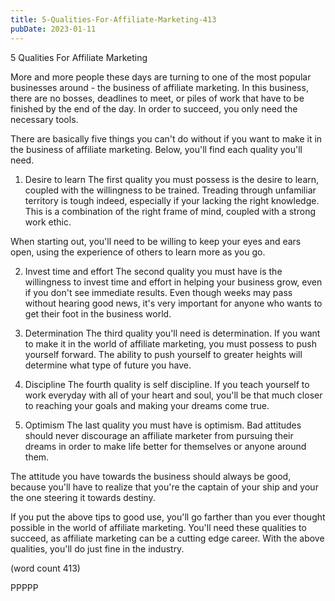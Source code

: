 ```yaml
---
title: 5-Qualities-For-Affiliate-Marketing-413
pubDate: 2023-01-11
---
```


5 Qualities For Affiliate Marketing

More and more people these days are turning to one
of the most popular businesses around - the business
of affiliate marketing. In this business, there are
no bosses, deadlines to meet, or piles of work that
have to be finished by the end of the day.  In 
order to succeed, you only need the necessary
tools.

There are basically five things you can't do without
if you want to make it in the business of affiliate 
marketing.  Below, you'll find each quality you'll
need.

1.  Desire to learn
The first quality you must possess is the desire
to learn, coupled with the willingness to be
trained.  Treading through unfamiliar territory
is tough indeed, especially if your lacking the
right knowledge. This is a combination of the right
frame of mind, coupled with a strong work ethic.

When starting out, you'll need to be willing to 
keep your eyes and ears open, using the experience
of others to learn more as you go.

2.  Invest time and effort
The second quality you must have is the willingness
to invest time and effort in helping your business
grow, even if you don't see immediate results.  Even
though weeks may pass without hearing good news,
it's very important for anyone who wants to get 
their foot in the business world.

3.  Determination
The third quality you'll need is determination.  If
you want to make it in the world of affiliate 
marketing, you must possess to push yourself 
forward.  The ability to push yourself to greater
heights will determine what type of future you have.

4.  Discipline
The fourth quality is self discipline.  If you 
teach yourself to work everyday with all of your
heart and soul, you'll be that much closer to 
reaching your goals and making your dreams come true.

5.  Optimism
The last quality you must have is optimism.  Bad
attitudes should never discourage an affiliate
marketer from pursuing their dreams in order to
make life better for themselves or anyone around
them.

The attitude you have towards the business should
always be good, because you'll have to realize that
you're the captain of your ship and your the one 
steering it towards destiny.

If you put the above tips to good use, you'll go 
farther than you ever thought possible in the world
of affiliate marketing.  You'll need these qualities
to succeed, as affiliate marketing can be a cutting
edge career.  With the above qualities, you'll do
just fine in the industry.

(word count 413)

PPPPP